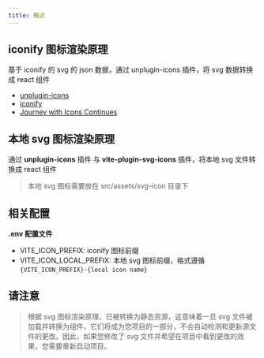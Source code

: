 ```yaml
---
title: 概述
---
```


## iconify 图标渲染原理

基于 iconify 的 svg 的 json 数据，通过 unplugin-icons 插件，将 svg 数据转换成 react 组件

- [unplugin-icons](https://github.com/antfu/unplugin-icons)
- [iconify](https://github.com/iconify/iconify)
- [Journey with Icons Continues](https://antfu.me/posts/journey-with-icons-continues)

## 本地 svg 图标渲染原理

通过 **unplugin-icons** 插件 与 **vite-plugin-svg-icons** 插件，将本地 svg 文件转换成 react 组件

> 本地 svg 图标需要放在 src/assets/svg-icon 目录下

## 相关配置

**.env 配置文件**

- VITE_ICON_PREFIX: iconify 图标前缀
- VITE_ICON_LOCAL_PREFIX: 本地 svg 图标前缀，格式遵循 ```{VITE_ICON_PREFIX}-{local icon name}```

## 请注意

>根据 svg 图标渲染原理，已被转换为静态资源，这意味着一旦 svg 文件被加载并转换为组件，它们将成为您项目的一部分，不会自动检测和更新源文件的更改。因此，如果您修改了 svg 文件并希望在项目中看到更改的效果，您需要重新启动项目。

